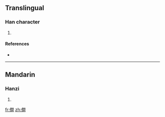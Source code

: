 ==Translingual==

===Han character===
{{Han char|rn=9|rad=人|as=12|sn=14|four=|canj=人日弓日 (OANA)}}

# {{defn|Han|sort=人12}}

====References====
* {{Han ref|kx=0118.051|hdz=80009.050|uh=50F4|ud=20724}}

----

==Mandarin==

===Hanzi===
{{cmn-hanzi|pin=[[xiàn]] ([[xian4]])|wg=hsien<sup>4</sup>}}

# {{defn|Mandarin|sort=人12}}

[[fr:僴]]
[[zh:僴]]